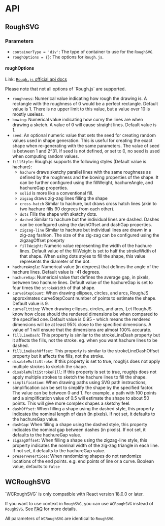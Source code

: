 
# API

## RoughSVG

### Parameters

- `containerType = 'div'`: The type of container to use for the `RoughSVG`.
- `roughOptions = {}`: The options for `Rough.js`.

#### roughOptions

Link: [`Rough.js` official api docs](https://github.com/rough-stuff/rough/wiki)

<Callout type="warning" emoji="⚠️">
  Please note that not all options of `Rough.js` are supported.
</Callout>


- `roughness`: Numerical value indicating how rough the drawing is.
  A rectangle with the roughness of 0 would be a perfect rectangle.
  Default value is 1. There is no upper limit to this value, but a value over 10 is mostly useless.
- `bowing`: Numerical value indicating how curvy the lines are when drawing a sketch.
  A value of 0 will cause straight lines.
  Default value is 1.
- `seed`: An optional numeric value that sets the seed for creating random values used in shape generation.
  This is useful for creating the exact shape when re-generating with the same parameters.
  The value of seed is between 1 and 2^31. If seed is not defined, or set to 0, no seed is used when computing random values.
- `fillStyle`: Rough.js supports the following styles (Default value is hachure):
  - `hachure` draws sketchy parallel lines with the same roughness as defined by the roughness and the bowing properties of the shape. It can be further configured using the fillWeight, hachureAngle, and hachureGap properties.
  - `solid` is more like a conventional fill.
  - `zigzag` draws zig-zag lines filling the shape
  - `cross-hatch` Similar to hachure, but draws cross hatch lines (akin to two hachure fills 90 degrees from each other).
  - `dots` Fills the shape with sketchy dots.
  - `dashed` Similar to hachure but the individual lines are dashed. Dashes can be configured using the dashOffset and dashGap properties.
  - `zigzag-line` Similar to hachure but individual lines are drawn in a zig-zag fashion. The size of the zig-zag can be configured using the zigzagOffset proeprty
  - `fillWeight`: Numeric value representing the width of the hachure lines.
  Default value of the fillWeight is set to half the strokeWidth of that shape.
  When using dots styles to fill the shape, this value represents the diameter of the dot.
- `hachureAngle`: Numerical value (in degrees) that defines the angle of the hachure lines. Default value is -41 degrees.
- `hachureGap`: Numerical value that defines the average gap, in pixels, between two hachure lines. Default value of the hachureGap is set to four times the `strokeWidth` of that shape.
- `curveStepCount`: When drawing ellipses, circles, and arcs, RoughJS approximates curveStepCount number of points to estimate the shape. Default value is 9.
- `curveFitting`: When drawing ellipses, circles, and arcs, Let RoughJS know how close should the rendered dimensions be when compared to the specified one.
  Default value is 0.95 - which means the rendered dimensions will be at least 95% close to the specified dimensions.
  A value of 1 will ensure that the dimensions are almost 100% accurate.
- `fillLineDash`: This property is similar to the strokeLineDash property but it affects the fills, not the stroke. eg. when you want hachure lines to be dashed.
- `fillLineDashOffset`: This property is similar to the strokeLineDashOffset property but it affects the fills, not the stroke.
- `disableMultiStroke`: If this property is set to true, roughjs does not apply multiple strokes to sketch the shape.
- `disableMultiStrokeFill`: If this property is set to true, roughjs does not apply multiple strokes to sketch the hachure lines to fill the shape.
- `simplification`: When drawing paths using SVG path instructions, simplification can be set to simplify the shape by the specified factor. The value can be between 0 and 1.
  For example, a path with 100 points and a simplification value of 0.5 will estimate the shape to about 50 points. This will give more complex shapes a sketchy feel.
- `dashOffset`: When filling a shape using the dashed style, this property indicates the nominal length of dash (in pixels). If not set, it defaults to the hachureGap value.
- `dashGap`: When filling a shape using the dashed style, this property indicates the nominal gap between dashes (in pixels). If not set, it defaults to the hachureGap value.
- `zigzagOffset`: When filling a shape using the zigzag-line style, this property indicates the nominal width of the zig-zag triangle in each line. If not set, it defaults to the hachureGap value.
- `preserveVertices`: When randomizing shapes do not randomize locations of the end points. e.g. end points of line or a curve. Boolean value, defaults to `false`

## WCRoughSVG

<Callout type="warning" emoji="⚠️">
  `WCRoughSVG` is only compatible with React version 18.0.0 or later.
</Callout>

If you want to use context in `RoughSVG`, you can use `WCRoughSVG` instead of `RoughSVG`. See [FAQ](/faq#why-cant-i-get-the-context-value) for more details.

All parameters of `WCRoughSVG` are identical to `RoughSVG`.